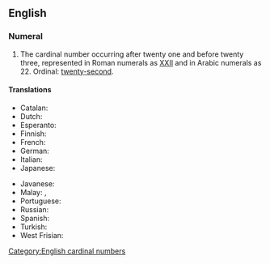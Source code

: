 {{also|twenty-two}}
==English==

===Numeral===
{{head|en|numeral}}

# The cardinal number occurring after twenty one and before twenty three, represented in Roman numerals as [[XXII]] and in Arabic numerals as 22. Ordinal: [[twenty-second]].

====Translations====
{{trans-top|22}}
* Catalan: {{t+|ca|vint-i-dos}}
* Dutch: {{t+|nl|tweeëntwintig|f}}
* Esperanto: {{t|eo|dudek du}}
* Finnish: {{t|fi|kaksikymmentäkaksi}}
* French: {{t|fr|vingt deux|m}}
* German: {{t+|de|zweiundzwanzig|f}}
* Italian: {{t+|it|ventidue}}
* Japanese: {{t|ja|にじゅうに|sc=Jpan}}
{{trans-mid}}
* Javanese: {{t+|jv|rolikur}}
* Malay: {{t|ms|dua puluh dua}}, {{t|ms|dua likur}}
* Portuguese: {{t+|pt|vinte e dois}}
* Russian: {{t+|ru|два́дцать два}}
* Spanish: {{t+|es|veintidós}}
* Turkish: {{t+|tr|yirmi iki}}
* West Frisian: {{t+|fy|twaentweintich}}
{{trans-bottom}}

[[Category:English cardinal numbers]]
